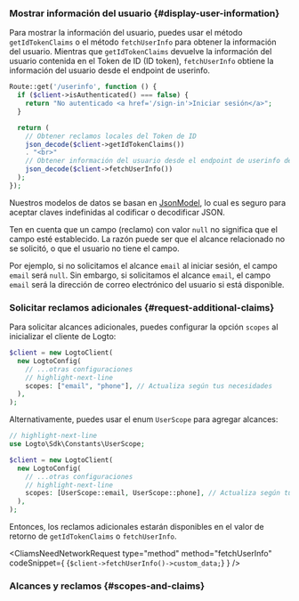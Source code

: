 

### Mostrar información del usuario \{#display-user-information}

Para mostrar la información del usuario, puedes usar el método `getIdTokenClaims` o el método `fetchUserInfo` para obtener la información del usuario. Mientras que `getIdTokenClaims` devuelve la información del usuario contenida en el Token de ID (ID token), `fetchUserInfo` obtiene la información del usuario desde el endpoint de userinfo.

```php title="index.php"
Route::get('/userinfo', function () {
  if ($client->isAuthenticated() === false) {
    return "No autenticado <a href='/sign-in'>Iniciar sesión</a>";
  }

  return (
    // Obtener reclamos locales del Token de ID
    json_decode($client->getIdTokenClaims())
    . "<br>"
    // Obtener información del usuario desde el endpoint de userinfo de Logto
    json_decode($client->fetchUserInfo())
  );
});
```

Nuestros modelos de datos se basan en [JsonModel](https://github.com/logto-io/php/blob/master/docs/api/classes/Logto/Sdk/Models/JsonModel.md), lo cual es seguro para aceptar claves indefinidas al codificar o decodificar JSON.

Ten en cuenta que un campo (reclamo) con valor `null` no significa que el campo esté establecido. La razón puede ser que el alcance relacionado no se solicitó, o que el usuario no tiene el campo.

Por ejemplo, si no solicitamos el alcance `email` al iniciar sesión, el campo `email` será `null`. Sin embargo, si solicitamos el alcance `email`, el campo `email` será la dirección de correo electrónico del usuario si está disponible.

### Solicitar reclamos adicionales \{#request-additional-claims}

<FindUserInfoMissing method="getIdTokenClaims" />

<ScopesAndClaimsIntroduction />

Para solicitar alcances adicionales, puedes configurar la opción `scopes` al inicializar el cliente de Logto:

```php title="index.php"
$client = new LogtoClient(
  new LogtoConfig(
    // ...otras configuraciones
    // highlight-next-line
    scopes: ["email", "phone"], // Actualiza según tus necesidades
  ),
);
```

Alternativamente, puedes usar el enum `UserScope` para agregar alcances:

```php title="index.php"
// highlight-next-line
use Logto\Sdk\Constants\UserScope;

$client = new LogtoClient(
  new LogtoConfig(
    // ...otras configuraciones
    // highlight-next-line
    scopes: [UserScope::email, UserScope::phone], // Actualiza según tus necesidades
  ),
);
```

Entonces, los reclamos adicionales estarán disponibles en el valor de retorno de `getIdTokenClaims` o `fetchUserInfo`.

<CliamsNeedNetworkRequest
  type="method"
  method="fetchUserInfo"
  codeSnippet={
    <CodeBlock
      language="php"
      title="index.php"
    >{`$client->fetchUserInfo()->custom_data;`}</CodeBlock>
  }
/>

### Alcances y reclamos \{#scopes-and-claims}

<ScopesAndClaims />
